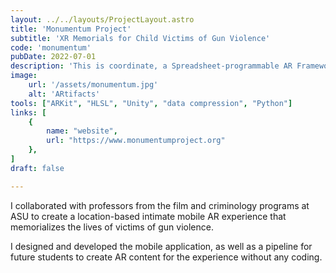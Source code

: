 ```yaml
---
layout: ../../layouts/ProjectLayout.astro
title: 'Monumentum Project'
subtitle: 'XR Memorials for Child Victims of Gun Violence'
code: 'monumentum'
pubDate: 2022-07-01
description: 'This is coordinate, a Spreadsheet-programmable AR Framework for Immersive Map-based Visualizations'
image:
    url: '/assets/monumentum.jpg' 
    alt: 'ARtifacts'
tools: ["ARKit", "HLSL", "Unity", "data compression", "Python"]
links: [
    {
        name: "website",
        url: "https://www.monumentumproject.org"
    },
]
draft: false

---
```


I collaborated with professors from the film and criminology programs at ASU to create a location-based intimate mobile AR experience that memorializes the lives of victims of gun violence.

I designed and developed the mobile application, as well as a pipeline for future students to create AR content for the experience without any coding.